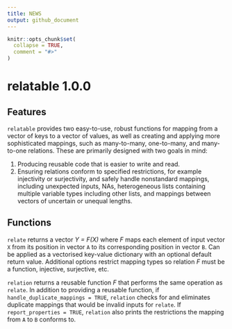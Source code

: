 ```yaml
---
title: NEWS
output: github_document
---
```


<!-- README.md is generated from NEWS.Rmd. Please edit that file -->

```r
knitr::opts_chunk$set(
  collapse = TRUE,
  comment = "#>"
)
```

# relatable 1.0.0

## Features

`relatable` provides two easy-to-use, robust functions for mapping from
a vector of keys to a vector of values, as well as creating and applying
more sophisticated mappings, such as many-to-many, one-to-many, and
many-to-one relations. These are primarily designed with two goals in
mind:

1.  Producing reusable code that is easier to write and read.
2.  Ensuring relations conform to specified restrictions, for example
    injectivity or surjectivity, and safely handle nonstandard mappings,
    including unexpected inputs, NAs, heterogeneous lists containing
    multiple variable types including other lists, and mappings between
    vectors of uncertain or unequal lengths.
    
## Functions

`relate` returns a vector *Y = F(X)* where *F* maps each element of input vector `X` from its position in vector `A` to its corresponding position in vector `B`. Can be applied as a vectorised key-value dictionary with an optional default return value. Additional options restrict mapping types so relation *F* must be a function, injective, surjective, etc.

 `relation` returns a reusable function *F* that performs the same operation as `relate`. In addition to providing a reusable function, if `handle_duplicate_mappings = TRUE`, `relation` checks for and eliminates duplicate mappings that would be invalid inputs for `relate`. If `report_properties = TRUE`, `relation` also prints the restrictions the mapping from `A` to `B` conforms to.

